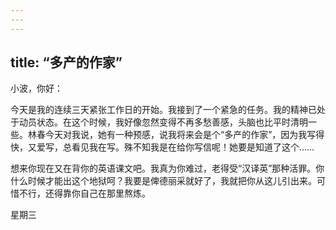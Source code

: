 ```yaml
---
---
---
```

title: “多产的作家”
---

小波，你好：

今天是我的连续三天紧张工作日的开始。我接到了一个紧急的任务。我的精神已处于动员状态。在这个时候，我好像忽然变得不再多愁善感，头脑也比平时清明一些。林春今天对我说，她有一种预感，说我将来会是个“多产的作家”，因为我写得快，又爱写，总看见我在写。殊不知我是在给你写信呢！她要是知道了这个……

想来你现在又在背你的英语课文吧。我真为你难过，老得受“汉译英”那种活罪。你什么时候才能出这个地狱呵？我要是俾德丽采就好了，我就把你从这儿引出来。可惜不行，还得靠你自己在那里熬炼。

星期三